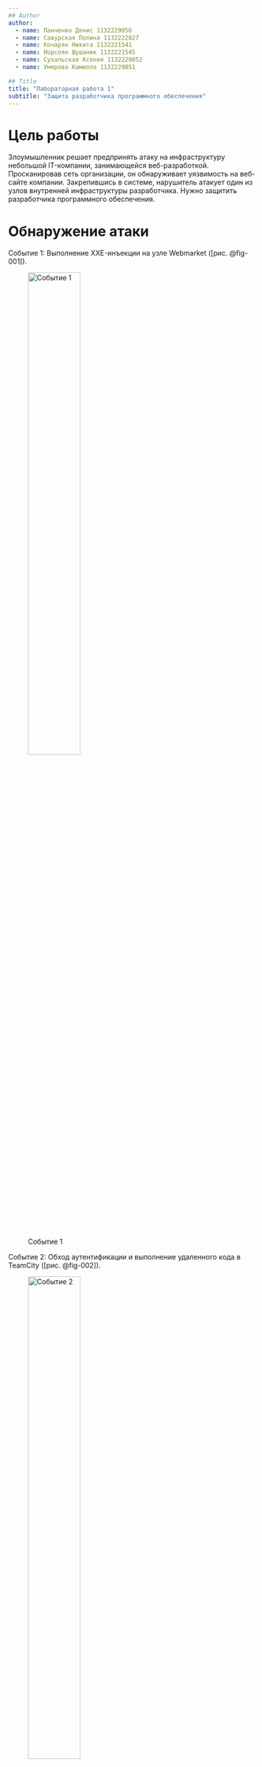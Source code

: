 ```yaml
---
## Author
author:
  - name: Панченко Денис 1132229056
  - name: Савурская Полина 1132222827
  - name: Кочарян Никита 1132221541
  - name: Норсоян Шушаник 1132221545
  - name: Сухальская Ксения 1132229052
  - name: Умярова Камилла 1132229051

## Title
title: "Лабораторная работа 1"
subtitle: "Защита разработчика программного обеспечения"
---
```


# Цель работы

Злоумышленник решает предпринять атаку на инфраструктуру небольшой IT-компании, занимающейся веб-разработкой. Просканировав сеть организации, он обнаруживает уязвимость на веб-сайте компании. Закрепившись в системе, нарушитель атакует один из узлов внутренней инфраструктуры разработчика. Нужно защитить разработчика программного обеспечения.

# Обнаружение атаки

Событие 1: Выполнение XXE-инъекции на узле Webmarket ([рис. @fig-001]).

![Событие 1](image/1.png){#fig-001 width=50%}

Событие 2: Обход аутентификации и выполнение удаленного кода в TeamCity ([рис. @fig-002]).

![Событие 2](image/2.png){#fig-002 width=50%}

Событие 3: Атака на песочницу NodeJS Sandbox ([рис. @fig-003]).

![Событие 3](image/3.png){#fig-003 width=50%}

# Выполнение лабораторной работы

## Уязвимость XML Injection и последствие Webmarket PHP backdoor

Обнаруживаем вредоносную сессию ([рис. @fig-004 - @fig-006]).

![Сканирование файловой системы](image/4.png){#fig-004 width=50%}

![Сканирование файловой системы](image/5.png){#fig-005 width=50%}

![Сканирование файловой системы](image/6.png){#fig-006 width=50%}

Изменяем исполняемы файл ([рис. @fig-007 - @fig-008]).

![Изменение файла](image/7.png){#fig-007 width=50%}

![изменения файла](image/8.png){#fig-008 width=50%}

Удаляем вредоносный файл ([рис. @fig-009]).

![Удаление вредоносного файла](image/9.png){#fig-009 width=50%}

Завершаем вредоносную сессию ([рис. @fig-010]).

![Завершение вредоносной сессии](image/10.png){#fig-010 width=50%}

Удаляем вредоносный исполняемый файл ([рис. @fig-011]).

![Удаление вредоносного файла](image/11.png){#fig-011 width=50%}

Уязвимость устранена ([рис. @fig-012]).

![Устранение уязвимости](image/12.png){#fig-012 width=50%}

## Уязвимость TeamCity RCE и последствие TeamCity DB Deleter

На TeamCity совершена атака ([рис. @fig-013]).

![Атака на TeamCity](image/13.png){#fig-013 width=50%}

Восстанавливаем TeamCity из резервной копии ([рис. @fig-014]).

![Восстанавление](image/14.png){#fig-014 width=50%}

Перезапускаем TeamCity ([рис. @fig-015]).

![Перезапуск](image/15.png){#fig-015 width=50%}

Входим в TeamCity ([рис. @fig-016]).

![Авторизация](image/16.png){#fig-016 width=50%}

Устанавливаем плагин для устранения уязвимости ([рис. @fig-017 - @fig-018]).

![Загрузка плагина](image/17.png){#fig-017 width=50%}

![Загрузка плагина](image/18.png){#fig-018 width=50%}

Уязвимость устранена ([рис. @fig-019]).

![Устранение уязвимости](image/19.png){#fig-019 width=50%}

## Уязвимость JS Sandbox escape и последствие Node DOS

Сканируем файлы ([рис. @fig-020 - @fig-021]).

![Сканирование файлов](image/20.png){#fig-020 width=50%}

![Сканирование файлов](image/21.png){#fig-021 width=50%}

Редактируем исполняемый файл ([рис. @fig-022 - @fig-023]).

![Редактирование файла](image/22.png){#fig-022 width=50%}

![Редактирование файла](image/23.png){#fig-023 width=50%}

Редактируем следующий исполняемый файл ([рис. @fig-024 - @fig-026]).

![Редактирование файла](image/24.png){#fig-024 width=50%}

![Редактирование файла](image/25.png){#fig-025 width=50%}

![Редактирование файла](image/26.png){#fig-026 width=50%}

Завершаем вредоносную сессию ([рис. @fig-027]).

![Завершение вредоносной сессии](image/27.png){#fig-027 width=50%}

Удаляем вредоносный файл ([рис. @fig-028]).

![Удаление вредоносного файла](image/28.png){#fig-028 width=50%}

Уязвимость устранена ([рис. @fig-029]).

![Устранение уязвимости](image/29.png){#fig-029 width=50%}

# Выводы

В результате выполнения работы мы успешно устранили все уязвимости и их последствия:
Webmarket XML Injection → Webmarket PHP backdoor;
TeamCity RCE → TeamCity DB Deleter;
JS Sandbox escape → Node DOS.